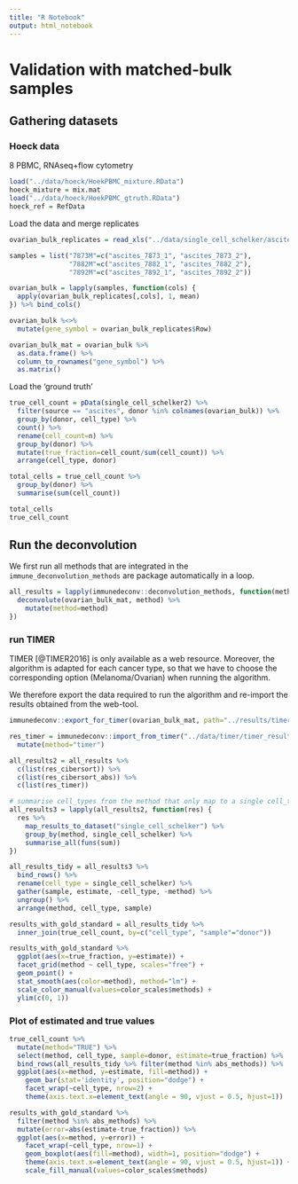 ```yaml
---
title: "R Notebook"
output: html_notebook
---
```


# Validation with matched-bulk samples

## Gathering datasets
### Hoeck data
8 PBMC, RNAseq+flow cytometry
```r
load("../data/hoeck/HoekPBMC_mixture.RData")
hoeck_mixture = mix.mat
load("../data/hoeck/HoekPBMC_gtruth.RData")
hoeck_ref = RefData

```

Load the data and merge replicates
```r
ovarian_bulk_replicates = read_xls("../data/single_cell_schelker/ascites_bulk_samples.xls") 

samples = list("7873M"=c("ascites_7873_1", "ascites_7873_2"),
               "7882M"=c("ascites_7882_1", "ascites_7882_2"),
               "7892M"=c("ascites_7892_1", "ascites_7892_2"))

ovarian_bulk = lapply(samples, function(cols) {
  apply(ovarian_bulk_replicates[,cols], 1, mean)
}) %>% bind_cols() 

ovarian_bulk %<>% 
  mutate(gene_symbol = ovarian_bulk_replicates$Row)

ovarian_bulk_mat = ovarian_bulk %>%
  as.data.frame() %>%
  column_to_rownames("gene_symbol") %>%
  as.matrix()
```

Load the 'ground truth'
```r
true_cell_count = pData(single_cell_schelker2) %>% 
  filter(source == "ascites", donor %in% colnames(ovarian_bulk)) %>% 
  group_by(donor, cell_type) %>% 
  count() %>% 
  rename(cell_count=n) %>% 
  group_by(donor) %>%
  mutate(true_fraction=cell_count/sum(cell_count)) %>% 
  arrange(cell_type, donor)

total_cells = true_cell_count %>% 
  group_by(donor) %>%
  summarise(sum(cell_count))

total_cells
true_cell_count

```


## Run the deconvolution
We first run all methods that are integrated in the `immune_deconvolution_methods` are package automatically in a loop. 
```r
all_results = lapply(immunedeconv::deconvolution_methods, function(method) {
  deconvolute(ovarian_bulk_mat, method) %>%
    mutate(method=method)
})
```

### run TIMER
TIMER [@TIMER2016] is only available as a web resource. Moreover, the algorithm is adapted for each cancer type, so that we have to choose the corresponding option (Melanoma/Ovarian) when running the algorithm. 

We therefore export the data required to run the algorithm and re-import the results obtained from the web-tool. 

```r
immunedeconv::export_for_timer(ovarian_bulk_mat, path="../results/timer_input_ovarian_bulk.tsv")

res_timer = immunedeconv::import_from_timer("../data/timer/timer_result_ovarian_bulk.csv") %>%
  mutate(method="timer")
```

```r
all_results2 = all_results %>% 
  c(list(res_cibersort)) %>%
  c(list(res_cibersort_abs)) %>% 
  c(list(res_timer))

# summarise cell_types from the method that only map to a single cell_type in the reference dataset (namely monocytes and macrophages)
all_results3 = lapply(all_results2, function(res) {
  res %>% 
    map_results_to_dataset("single_cell_schelker") %>% 
    group_by(method, single_cell_schelker) %>%   
    summarise_all(funs(sum)) 
})

all_results_tidy = all_results3 %>%
  bind_rows() %>%
  rename(cell_type = single_cell_schelker) %>%
  gather(sample, estimate, -cell_type, -method) %>%
  ungroup() %>%
  arrange(method, cell_type, sample)

results_with_gold_standard = all_results_tidy %>% 
  inner_join(true_cell_count, by=c("cell_type", "sample"="donor")) 
```


```r
results_with_gold_standard %>%
  ggplot(aes(x=true_fraction, y=estimate)) +
  facet_grid(method ~ cell_type, scales="free") +
  geom_point() +
  stat_smooth(aes(color=method), method="lm") + 
  scale_color_manual(values=color_scales$methods) + 
  ylim(c(0, 1))
```


### Plot of estimated and true values
```r
true_cell_count %>%
  mutate(method="TRUE") %>%
  select(method, cell_type, sample=donor, estimate=true_fraction) %>%
  bind_rows(all_results_tidy %>% filter(method %in% abs_methods)) %>% 
  ggplot(aes(x=method, y=estimate, fill=method)) +
    geom_bar(stat='identity', position="dodge") + 
    facet_wrap(~cell_type, nrow=2) + 
    theme(axis.text.x=element_text(angle = 90, vjust = 0.5, hjust=1))
```

```r
results_with_gold_standard %>% 
  filter(method %in% abs_methods) %>% 
  mutate(error=abs(estimate-true_fraction)) %>%
  ggplot(aes(x=method, y=error)) + 
    facet_wrap(~cell_type, nrow=1) + 
    geom_boxplot(aes(fill=method), width=1, position="dodge") +
    theme(axis.text.x=element_text(angle = 90, vjust = 0.5, hjust=1)) +
    scale_fill_manual(values=color_scales$methods) 

```